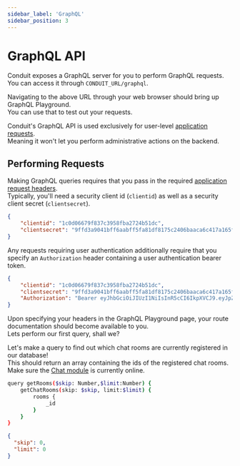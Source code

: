 ```yaml
---
sidebar_label: 'GraphQL'
sidebar_position: 3
---
```


# GraphQL API

Conduit exposes a GraphQL server for you to perform GraphQL requests.<br />
You can access it through `CONDUIT_URL/graphql`.

Navigating to the above URL through your web browser should bring up GraphQL Playground.<br />
You can use that to test out your requests.

Conduit's GraphQL API is used exclusively for user-level [application requests](./router.mdx#request-types-app).<br />
Meaning it won't let you perform administrative actions on the backend.

## Performing Requests

Making GraphQL queries requires that you pass in the required [application request headers](./headers#headers-app).<br />
Typically, you'll need a security client id (`clientid`) as well as a security client secret (`clientsecret`).

``` json title="Basic Request Headers Example"
{
	"clientid": "1c0d06679f837c3958fba2724b51dc",
	"clientsecret": "9ffd3a9041bff6aabff5fa81df8175c2406baaca6c417a165f5b66a9ad1c1e4408bc4aad895126ddc0ee007332aacf842f63ebc68eddc304a902a3f8867e9902"
}
```

Any requests requiring user authentication additionally require that you specify an `Authorization` header containing a user authentication bearer token.<br />

``` json title="User Authenticated Request Headers Example"
{
	"clientid": "1c0d06679f837c3958fba2724b51dc",
	"clientsecret": "9ffd3a9041bff6aabff5fa81df8175c2406baaca6c417a165f5b66a9ad1c1e4408bc4aad895126ddc0ee007332aacf842f63ebc68eddc304a902a3f8867e9902",
	"Authorization": "Bearer eyJhbGciOiJIUzI1NiIsInR5cCI6IkpXVCJ9.eyJpZCI6IjYyMzQ3MjMzYTQ5ODg4MGNkOWI4MDY5ZSIsImlhdCI6MTY0NzYwNDk5OCwiZXhwIjoxNzM0MDA0OTk4fQ.D_TsIaQlMimft4CXhCo_aOs0vk6opnClxM3aFtFF4Qc"
}
```

Upon specifying your headers in the GraphQL Playground page, your route documentation should become available to you.<br />
Lets perform our first query, shall we?

<!-- TODO CHANGE EXAMPLE, CHAT HAS AUTH DEP WHICH REQUIRES EMAIL ETC -->

Let's make a query to find out which chat rooms are currently registered in our database!<br />
This should return an array containing the ids of the registered chat rooms.<br />
Make sure the [Chat module](../modules/chat) is currently online.

``` bash title="Example Request"
query getRooms($skip: Number,$limit:Number) {
	getChatRooms(skip: $skip, limit:$limit) {
		rooms {
			_id
		}
	}
}
```

``` json title="Example Query Variables"
{
  "skip": 0,
  "limit": 0
}
```

<!-- TODO EXAMPLE RESULT -->
